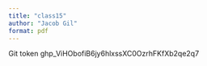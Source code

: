 ```yaml
---
title: "class15"
author: "Jacob Gil"
format: pdf
---
```


Git token
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

